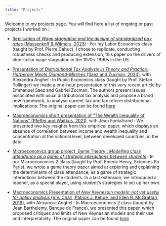 ```yaml
---
title: "Projects"
--- 
```


Welcome to my projects page. You will find here a list of ongoing or past projects I worked on :

- [Replication of *Wage stagnation and the decline of standardized pay rates* (Massenkoff & Wilmers, 2023)](Replication_Massenkoff_and_Wilmers_2023.qmd) : For my Labor Economics class (taught by Prof. Pierre Cahuc), I chose to replicate, conducting robustness checks and producing extension, this paper on the drivers of blue-collar wage stagnation in the 1970s-1990s in the US. 

- [Presentation of *Distributional Tax Analysis in Theory and Practice: Harberger Meets Diamond-Mirrlees* (Saez and Zucman, 2024)](Presentation_Saez_Zucman_2024.pdf), with Alexandra Anghel : In Public Economics class (taught by Prof. Stefan Pollinger) we made a one-hour presentation of this very recent article by Emmanuel Saez and Gabriel Zucman. The authors present issues associated with usual distributional tax analysis and propose a brand new framework, to analyse current-tax and tax reform distributional implications. The original paper can be found [here](https://eml.berkeley.edu/~saez//saez-zucmanNBER24incidence.pdf)

- [Macroeconomics short presentation of “The Wealth Inequality of Nations” (Pfeffer and Waitkus, 2021)](Pres_Macro.pdf), with Jean Fontalirand : We presented two key insights from this empirical paper, which displays an absence of correlation between income and wealth inequality and concentration at the national level, between developed countries, in the data. 

- [Microeconomics group project, Game Theory : *Modelling class attendance as a game of strategic
interactions between students*](Micro_Group_Project.pdf) : In our Microeconomics 2 class (taught by Prof. Emeric Henry, Sciences Po Paris), we wrote a game theory paper aimed at exploring and explaining the determinants of class attendance, as a game of strategic interactions between the students. In a last extension, we introduced a teacher, as a special player, using student's strategies to set up her own. 

- [Macroeconomics Presentation of *New Keynesain models: not yet useful for policy analysis* (V.V. Chari, Patrick J. Kehoe, and Ellen R. McGrattan, 2019)](Presentation_Chari_et_al.pdf), with Alexandra Anghel : In Macroeconomics 2 class (taught by Jean Barthelemy, Banque de France), we presented this paper, which proposed critiques and limits of New Keynesian models and their use and interpretability. The original paper can be found [here](https://www.aeaweb.org/articles?id=10.1257/mac.1.1.242)
